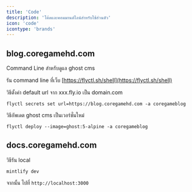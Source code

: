 ```yaml
---
title: 'Code'
description: 'โค้ดและคอมมานด์ไลน์สำหรับใช้ส่วนตัว'
icon: 'code'
icontype: 'brands'
---
```


## blog.coregamehd.com

Command Line สำหรับดูแล ghost cms

รัน command line ที่เว็บ [https://flyctl.sh/shell](https://flyctl.sh/shell)

วิธีตั้งค่า default url จาก xxx.fly.io เป็น domain.com

```
flyctl secrets set url=https://blog.coregamehd.com -a coregameblog
```

วิธีอัพเดต ghost cms เป็นเวอร์ชั่นใหม่

```
flyctl deploy --image=ghost:5-alpine -a coregameblog
```

## docs.coregamehd.com

วิธีรัน local

```
mintlify dev
```

จากนั้น ไปที่ `http://localhost:3000`